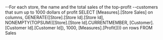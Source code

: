 --For each store, the name and the total sales of the top-profit
--customers that sum up to 1000 dollars of profit
SELECT [Measures].[Store Sales] on columns,
	GENERATE([Store].[Store Id].[Store Id],
		NONEMPTY(TOPSUM(([Store].[Store Id].CURRENTMEMBER, [Customer].[Customer Id].[Customer Id]),
			1000, [Measures].[Profit]))) on rows
FROM Sales